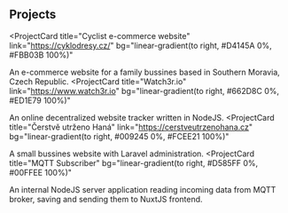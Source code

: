 ## Projects

<ProjectCard
  title="Cyclist e-commerce website"
  link="https://cyklodresy.cz/"
  bg="linear-gradient(to right, #D4145A 0%, #FBB03B 100%)"
>
  An e-commerce website for a family bussines based in Southern Moravia, Czech Republic. 
</ProjectCard>
<ProjectCard
  title="Watch3r.io"
  link="https://www.watch3r.io"
  bg="linear-gradient(to right, #662D8C 0%, #ED1E79 100%)"
>
  An online decentralized website tracker written in NodeJS.
</ProjectCard>
<ProjectCard
  title="Čerstvě utrženo Haná"
  link="https://cerstveutrzenohana.cz"
  bg="linear-gradient(to right, #009245 0%, #FCEE21 100%)"
>
  A small bussines website with Laravel administration.
</ProjectCard>
<ProjectCard
  title="MQTT Subscriber"
  bg="linear-gradient(to right, #D585FF 0%, #00FFEE 100%)"
>
  An internal NodeJS server application reading incoming data from MQTT broker, saving and sending them to NuxtJS frontend.
</ProjectCard>

